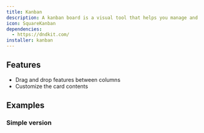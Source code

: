 ```yaml
---
title: Kanban
description: A kanban board is a visual tool that helps you manage and visualize your work. It is a board with columns, and each column represents a status, e.g. "Backlog", "In Progress", "Done".
icon: SquareKanban
dependencies:
  - https://dndkit.com/
installer: kanban
---
```


## Features

- Drag and drop features between columns
- Customize the card contents

## Examples

### Simple version

<Preview path="kanban-simple" />
